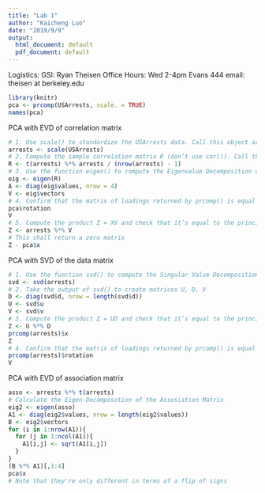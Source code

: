 ```yaml
---
title: "Lab 1"
author: "Kaicheng Luo"
date: "2019/9/9"
output:
  html_document: default
  pdf_document: default
---
```


Logistics:
GSI: Ryan Theisen
Office Hours: Wed 2-4pm Evans 444
email: theisen at berkeley.edu

```r
library(knitr)
pca <- prcomp(USArrests, scale. = TRUE)
names(pca)
```

\section*{Problem 1}
PCA with EVD of correlation matrix
```r
# 1. Use scale() to standardize the USArrests data. Call this object arrests (matrix X)
arrests <- scale(USArrests)
# 2. Compute the sample correlation matrix R (don’t use cor()). Call this matrix R
R <- t(arrests) %*% arrests / (nrow(arrests) - 1)
# 3. Use the function eigen() to compute the Eigenvalue Decomposition of R.
eig <- eigen(R)
A <- diag(eig$values, nrow = 4)
V <- eig$vectors
# 4. Confirm that the matrix of loadings returned by prcomp() is equal to V
pca$rotation
V
# 5. Compute the product Z = XV and check that it’s equal to the principal components returned by prcomp(R)
Z <- arrests %*% V
# This shall return a zero matrix
Z - pca$x
```

\section*{Problem 2}
PCA with SVD of the data matrix
```r
# 1. Use the function svd() to compute the Singular Value Decomposition of arrests.
svd <- svd(arrests)
# 2. Take the output of svd() to create matrices U, D, V
D <- diag(svd$d, nrow = length(svd$d))
U <- svd$u
V <- svd$v
# 3. Compute the product Z = UD and check that it’s equal to the principal components returned by prcomp()
Z <- U %*% D
prcomp(arrests)$x
Z
# 4. Confirm that the matrix of loadings returned by prcomp() is equal to V
prcomp(arrests)$rotation
V
```

\section*{Problem 3}
PCA with EVD of association matrix
```r
asso <- arrests %*% t(arrests)
# Calculate the Eigen-Decomposotion of the Assosiation Matrix
eig2 <- eigen(asso)
A1 <- diag(eig2$values, nrow = length(eig2$values))
B <- eig2$vectors
for (i in 1:nrow(A1)){
  for (j in 1:ncol(A1)){
    A1[i,j] <- sqrt(A1[i,j])
  }
}
(B %*% A1)[,1:4]
pca$x
# Note that they're only different in terms of a flip of signs
```

